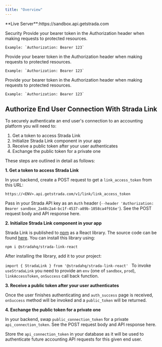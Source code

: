 ```yaml
---
title: "Overview"
---
```

<Accordion title="API Base URL.">
  **Live Server**:https://sandbox.api.getstrada.com
</Accordion>

Security
<AccordionGroup>
  <Accordion title="Bearer Auth (token_auth)">
    Provide your bearer token in the Authorization header when making requests to protected resources.

    Example: `Authorization: Bearer 123`
  </Accordion>

  <Accordion title="Bearer Auth (token_auth_2)">
    Provide your bearer token in the Authorization header when making requests to protected resources.

    Example: `Authorization: Bearer 123`
  </Accordion>

  <Accordion title="Bearer Auth (token_auth_3)">
    Provide your bearer token in the Authorization header when making requests to protected resources.
    
    Example: `Authorization: Bearer 123`
  </Accordion>
</AccordionGroup>

## Authorize End User Connection With Strada Link

To securely authenticate an end user's connection to an accounting platform you will need to:

1. Get a token to access Strada Link
2. Initialize Strada Link component in your app
3. Receive a public token after your user authenticates
4. Exchange the public token for a private one

These steps are outlined in detail as follows:

**1. Get a token to access Strada Link**

In your backend, create a POST request to get a `link_access_token` from this URL:

`https://<ENV>.api.getstrada.com/v1/link/link_access_token`

Pass in your Strada API key as an `Auth` header (`--header 'Authorization: Bearer sandbox_2a48c2a4-bc1f-4537-a89b-1058ca4f916e'`). See the POST request body and API response here.

**2. Initialize Strada Link component in your app**

Strada Link is published to [npm](https://www.npmjs.com/package/@stradahq/strada-link-react) as a React library. The source code can be found [here](https://github.com/strada-api/strada-link-react). You can install this library using:

`npm i @stradahq/strada-link-react`

After installing the library, add it to your project:

`import { StradaLink } from '@stradahq/strada-link-react'
`
To invoke `useStradaLink` you need to provide an `env` (one of `sandbox`, `prod`), `linkAccessToken`, `onSuccess` call back function.

**3. Receive a public token after your user authenticates**

Once the user finishes authenticating and `auth_success` page is received, `onSuccess` method will be invoked and a `public_token` will be returned.

**4. Exchange the public token for a private one**

In your backend, swap `public_connection_token` for a private `api_connection_token`. See the POST request body and API response here.

Store the `api_connection_token` in your database as it will be used to authenticate future accounting API requests for this given end user.